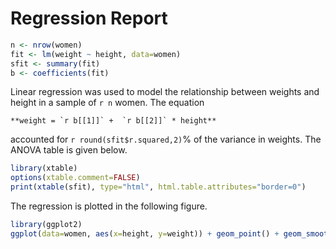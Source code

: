 # Regression Report

```r
n <- nrow(women)
fit <- lm(weight ~ height, data=women)
sfit <- summary(fit)
b <- coefficients(fit)
```

Linear regression was used to model the relationship between weights and height in a sample of `r n` women. The equation 

    **weight = `r b[[1]]` +  `r b[[2]]` * height** 

accounted for `r round(sfit$r.squared,2)`% of the variance in weights. The ANOVA table is given below.

```r
library(xtable)
options(xtable.comment=FALSE)
print(xtable(sfit), type="html", html.table.attributes="border=0")
```

The regression is plotted in the following figure.

```r
library(ggplot2)
ggplot(data=women, aes(x=height, y=weight)) + geom_point() + geom_smooth(method="lm")
```

